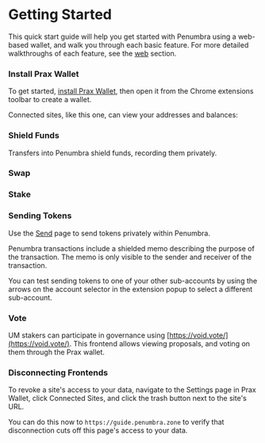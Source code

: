 
# Getting Started

This quick start guide will help you get started with Penumbra using a web-based wallet, and walk you through each basic feature. For more detailed walkthroughs of each feature, see the [web](/web) section.

<Steps>

### Install Prax Wallet

To get started, [install Prax Wallet](https://praxwallet.com), then open it from the Chrome extensions toolbar to create a wallet.

<WalletInstallSteps/>

Connected sites, like this one, can view your addresses and balances:

<Balances/>

### Shield Funds

Transfers into Penumbra shield funds, recording them privately.

<Deposit/>

### Swap

<Swap/>

### Stake

<Staking/>

### Sending Tokens

Use the [Send](https://app.penumbra.zone/#/send) page to send tokens privately within Penumbra.

Penumbra transactions include a shielded memo describing the purpose of the transaction. The memo is only visible to the sender and receiver of the transaction.

You can test sending tokens to one of your other sub-accounts by using the arrows on the account selector in the extension popup to select a different sub-account.

### Vote

UM stakers can participate in governance using [https://void.vote/](https://void.vote/).
This frontend allows viewing proposals, and voting on them through the Prax wallet.

### Disconnecting Frontends

To revoke a site's access to your data, navigate to the Settings page in
Prax Wallet, click Connected Sites, and click the trash button next to
the site's URL.

You can do this now to `https://guide.penumbra.zone` to verify that
disconnection cuts off this page's access to your data.

<Disconnect/>

</Steps>
